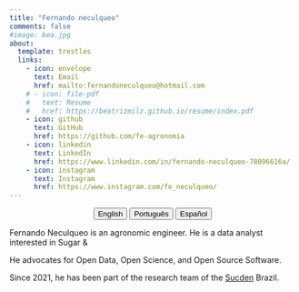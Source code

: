 ```yaml
---
title: "Fernando neculqueo"
comments: false
#image: bea.jpg
about:
  template: trestles
  links:
    - icon: envelope
      text: Email
      href: mailto:fernandoneculqueo@hotmail.com
    # - icon: file-pdf
    #   text: Resume
    #   href: https://beatrizmilz.github.io/resume/index.pdf  
    - icon: github
      text: GitHub
      href: https://github.com/fe-agronomia
    - icon: linkedin
      text: LinkedIn
      href: https://www.linkedin.com/in/fernando-neculqueo-78096616a/
    - icon: instagram
      text: Instagram
      href: https://www.instagram.com/fe_neculqueo/   
---
```


<center>

::: {.btn-group role="group" aria-label="About"}
<a href="about.html"> <button type="button" class="btn btn-primary me-md-2 btn-sm">English</button></a> <a href="about-pt.html"> <button type="button" class="btn btn-primary me-md-2 btn-sm">Português</button></a> <a href="about-es.html"><button type="button" class="btn btn-primary me-md-2 btn-sm">Español</button></a>
:::

</center>

::: {#hero-heading}
Fernando Neculqueo is an agronomic engineer. He is a data analyst interested in Sugar &

He advocates for Open Data, Open Science, and Open Source Software.

Since 2021, he has been part of the research team of the [Sucden](https://sucden.com/) Brazil.
:::
